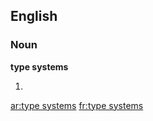 ==English==

===Noun===
'''type systems'''

# {{plural of|type system}}

[[ar:type systems]]
[[fr:type systems]]